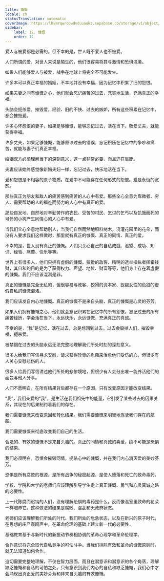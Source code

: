 ```yaml
---
title: 慷慨
locale: zh
statusTranslation: automatic
coverImage: https://lhvmrqwrcowdvduuaukz.supabase.co/storage/v1/object/public/strapi-uploads/small_cover-educacion-fundamental.webp-2d51a7828a2b1309555be27f7e2a61a0.webp
sidebar:
    label: 12. 慷慨
    order: 12
---
```

爱人与被爱都是必需的，但不幸的是，世人既不爱人也不被爱。

人们所谓的爱，对世人来说是陌生的，他们很容易将其与激情和恐惧混淆。

如果人们能够爱人与被爱，战争在地球上将完全不可能发生。

许多本可以真正幸福的婚姻，不幸地并没有幸福，因为记忆中积累了旧的怨恨。

如果夫妻之间有慷慨之心，他们就会忘记痛苦的过去，充实地生活，充满真正的幸福。

头脑会扼杀爱，摧毁爱。经验、旧的不快、过去的嫉妒，所有这些积累在记忆中，都会摧毁爱。

许多心怀怨恨的妻子，如果足够慷慨，能够忘记过去，活在当下，敬爱丈夫，就能获得幸福。

许多丈夫，如果足够慷慨，能够原谅过去的错误，忘记积压在记忆中的争吵和痛苦，就能与妻子们真正幸福。

婚姻双方必须理解当下的深刻意义，这一点非常必要，而且迫在眉睫。

夫妻应该始终感觉像新婚夫妇一样，忘记过去，快乐地活在当下。

爱和怨恨是不相容的原子物质。在爱中不可能存在任何形式的怨恨。爱是永恒的宽恕。

那些真正为朋友和敌人的痛苦感到痛苦的人心中有爱。那些全心全意为卑微者、穷人、需要帮助的人的福祉而努力的人心中有真正的爱。

那些自发地、自然地对辛勤劳作的农民、受苦的村民、乞讨的乞丐以及饥饿而死的可怜的小狗产生同情心的人心中有爱。

当我们全心全意地帮助别人，当我们自然而然地照料树木，浇灌花园里的花朵，而没有人要求我们这样做时，那里就有真正的慷慨、真正的同情、真正的爱。

不幸的是，世人没有真正的慷慨。人们只关心自己的自私成就、渴望、成功、知识、经验、痛苦、快乐等等。

世界上有很多人，他们只拥有虚假的慷慨。狡猾的政客、精明的选举操纵者挥霍钱财，其自私的目的是为了获得权力、声望、地位、财富等等，他们身上存在着虚假的慷慨。我们不应该混淆是非。

真正的慷慨是完全无私的，但很容易与政客、狡猾的资本家、觊觎女性的色狼的虚假自私的慷慨混淆。

我们应该发自内心地慷慨。真正的慷慨不是来自头脑，真正的慷慨是心灵的芬芳。

如果人们拥有慷慨之心，他们就会忘记积累在记忆中的所有怨恨，忘记过去的所有痛苦经历，学会活在当下，永远快乐，永远慷慨，充满真正的真诚。

不幸的是，“我”是记忆，活在过去，总是想回到过去。过去会毁掉人们，摧毁幸福，扼杀爱。

被禁锢在过去的头脑永远无法完整地理解我们所处时刻的深刻意义。

很多人给我们写信寻求安慰，请求获得珍贵的慰藉来治愈他们受伤的心，但很少有人关心安慰悲伤的人。

很多人给我们写信讲述他们所处的悲惨境地，但很少有人会分出唯一能养活他们的面包与他人分享。

人们不愿明白，在所有结果背后都存在一个原因，只有改变原因才能改变结果。

“我”，我们亲爱的“我”，是生活在我们祖先中的能量，它引发了某些过去的因果关系，其现在的后果制约着我们的存在。

我们需要慷慨来改变原因和转化结果。我们需要慷慨来明智地驾驶我们存在的航船。

我们需要慷慨来彻底改变我们自己的生活。

合法的、有效的慷慨不是来自头脑的。真正的同情和真诚的喜爱，绝不可能是恐惧的结果。

我们必须明白，恐惧会摧毁同情，扼杀心中的慷慨，并在我们内心消灭爱的美妙芬芳。

恐惧是所有腐败的根源，是所有战争的秘密起源，是使人堕落和死亡的致命毒药。

学校、学院和大学的老师们应该理解引导学生走上真正慷慨、勇气和心灵真诚之路的必要性。

上一代陈腐而迟钝的人们，没有理解恐惧的毒药是什么，反而像温室里致命的花朵一样培养它。这种做法的结果是腐败、混乱和无政府状态。

老师们应该理解我们所处的时代、我们所处的危急状态，以及在新兴的原子时代，在思想的庄严轰鸣声中，在革命伦理的基础上建立新一代的必要性。

基础教育基于与新时代的新振动节奏相协调的革命心理学和革命伦理学。

合作意识将完全取代自私竞争的可怕斗争。当我们排除有效和革命的慷慨原则时，就无法知道如何合作。

迫切需要完整地理解，不仅在智力层面，而且在潜意识和潜意识的各个角落，理解缺乏慷慨和自私的可怕之处。只有意识到我们内心的自私和缺乏慷慨，我们心中才会涌现出真正爱的美妙芬芳和非来自头脑的有效慷慨。

